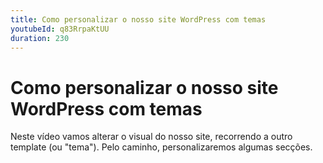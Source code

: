 ```yaml
---
title: Como personalizar o nosso site WordPress com temas
youtubeId: q83RrpaKtUU
duration: 230
---
```


# Como personalizar o nosso site WordPress com temas

Neste vídeo vamos alterar o visual do nosso site, recorrendo a outro template (ou "tema"). Pelo caminho, personalizaremos algumas secções.